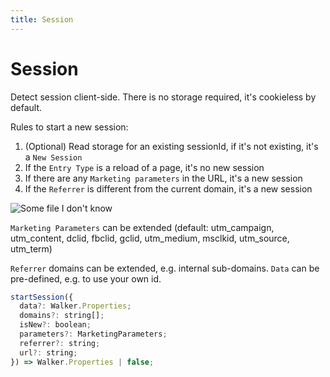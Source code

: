 ```yaml
---
title: Session
---
```


# Session

Detect session client-side. There is no storage required, it's cookieless by
default.

Rules to start a new session:

1. (Optional) Read storage for an existing sessionId, if it's not existing, it's
   a `New Session`
2. If the `Entry Type` is a reload of a page, it's no new session
3. If there are any `Marketing parameters` in the URL, it's a new session
4. If the `Referrer` is different from the current domain, it's a new session

![Some file I don't know](https://91951938-files.gitbook.io/~/files/v0/b/gitbook-x-prod.appspot.com/o/spaces%2F-MNYSefehQWgpbcQJFEb%2Fuploads%2FZEGsFYuEjmX0S36e9E1x%2Fimage.png?alt=media&token=a66c3c6d-fcd6-4e0d-987c-bfa073559de4)

`Marketing Parameters` can be extended (default: utm_campaign, utm_content,
dclid, fbclid, gclid, utm_medium, msclkid, utm_source, utm_term)

`Referrer` domains can be extended, e.g. internal sub-domains. `Data` can be
pre-defined, e.g. to use your own id.

```js
startSession({
  data?: Walker.Properties;
  domains?: string[];
  isNew?: boolean;
  parameters?: MarketingParameters;
  referrer?: string;
  url?: string;
}) => Walker.Properties | false;
```
